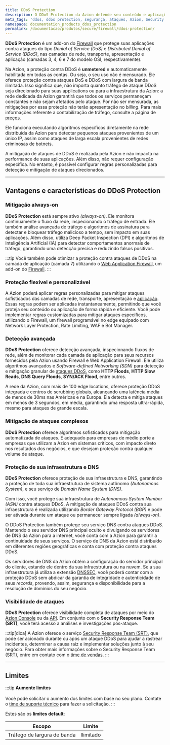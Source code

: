 ```yaml
---
title: DDoS Protection
description: O DDoS Protection da Azion defende seu conteúdo e aplicações contra ataques do tipo Distributed Denial of Service (DDoS).
meta_tags: 'ddos, ddos protection, segurança, ataques, Azion, Security Response Team, firewall'
namespace: documentation_products_ddos_protection
permalink: /documentacao/produtos/secure/firewall/ddos-protection/
---
```



**DDoS Protection** é um add-on do [Firewall](/pt-br/documentacao/produtos/secure/firewall/) que protege suas aplicações contra ataques do tipo *Denial of Service (DoS)* e *Distributed Denial of Service (DDoS)*, nas camadas de rede, transporte, apresentação e aplicação (camadas 3, 4, 6 e 7 do modelo OSI, respectivamente).

Na Azion, a proteção contra DDoS é **unmetered** e automaticamente habilitada em todas as contas. Ou seja, o seu uso não é mensurado. Ele oferece proteção contra ataques DoS e DDoS com largura de banda ilimitada. Isso significa que, não importa quanto tráfego de ataque DDoS seja direcionado para suas applications ou para a infraestrutura da Azion: a rede dedicada da Azion garantirá que todos os serviços permaneçam constantes e não sejam afetados pelo ataque. Por não ser mensurada, as mitigações por essa proteção não terão apresentação no *billing*. Para mais informações referente a contabilização de tráfego, consulte a página de [preços](/pt-br/precos/).

Ele funciona executando algoritmos específicos diretamente na rede distribuída da Azion para detectar pequenos ataques provenientes de um único IP, assim como ataques de larga escala provenientes de redes criminosas de botnets.

A mitigação de ataques de DDoS é realizada pela Azion e não impacta na performance de suas aplicações. Além disso, não requer configuração específica. No entanto, é possível configurar regras personalizadas para detecção e mitigação de ataques direcionados.

---

## Vantagens e características do DDoS Protection

### Mitigação always-on

**DDoS Protection** está sempre ativo *(always-on)*. Ele monitora continuamente o fluxo da rede, inspecionando o tráfego de entrada. Ele também análise avançada de tráfego e algoritmos de assinatura para detectar e bloquear tráfego malicioso a tempo, sem impacto em suas aplicações. Além disso, utiliza Deep Packet Inspection (DPI) e algoritmos de Inteligência Artificial (IA) para detectar comportamentos anormais de tráfego, garantindo uma detecção precisa e reduzindo falsos positivos.

:::tip
Você também pode otimizar a proteção contra ataques de DDoS na camada de aplicação (camada 7) utilizando o [Web Application Firewall](/pt-br/documentacao/produtos/secure/edge-firewall/web-application-firewall/), um add-on do [Firewall](/pt-br/documentacao/produtos/secure/firewall/).
:::

### Proteção flexível e personalizável

A Azion poderá aplicar regras personalizadas para mitigar ataques sofisticados das camadas de rede, transporte, apresentação e [aplicação](https://www.azion.com/pt-br/learning/ddos/ataque-a-camada-de-aplicacao/). Essas regras podem ser aplicadas instantaneamente, permitindo que você proteja seu conteúdo ou aplicação de forma rápida e eficiente. Você pode implementar regras customizadas para mitigar ataques específicos, utilizando o Firewall, um firewall programável no edge equipado com Network Layer Protection, Rate Limiting, WAF e Bot Manager.

### Detecção avançada

**DDoS Protection** oferece detecção avançada, inspecionando fluxos de rede, além de monitorar cada camada de aplicação para seus recursos fornecidos pela Azion usando Firewall e Web Application Firewall. Ele utiliza algoritmos avançados e *Software-defined Networking (SDN)* para detecção e mitigação granular de [ataques DDoS](https://www.azion.com/pt-br/learning/ddos/o-que-e-ataque-ddos/), como **HTTP Floods**, **HTTP Slow Reads**, **DNS Query Floods**, **SYN/ACK Flood**, entre outros.

A rede da Azion, com mais de 100 edge locations, oferece proteção DDoS integrada e centros de scrubbing globais, alcançando uma latência média de menos de 30ms nas Américas e na Europa. Ela detecta e mitiga ataques em menos de 3 segundos, em média, garantindo uma resposta ultra-rápida, mesmo para ataques de grande escala.

### Mitigação de ataques complexos

**DDoS Protection** oferece algoritmos sofisticados para mitigação automatizada de ataques. É adequado para empresas de médio porte a empresas que utilizam a Azion em sistemas críticos, com impacto direto nos resultados dos negócios, e que desejam proteção contra qualquer volume de ataque.

<LinkButton link="/pt-br/documentacao/produtos/secure/firewall/ddos-protection/ddos-mitigation/" label="Saiba mais sobre DDoS Migration" severity="secondary" target="_blank" />

### Proteção de sua infraestrutura e DNS

**DDoS Protection** oferece proteção de sua infraestrutura e DNS, garantindo a proteção de toda sua infraestrutura de sistema autônomo *(Autonomous System)*, e seu serviço de *Domain Name System (DNS)*.

Com isso, você protege sua infraestrutura de *Autonomous System Number (ASN)* contra ataques DDoS. A mitigação de ataques DDoS contra sua infraestrutura é realizada utilizando *Border Gateway Protocol (BGP)* e pode ser ativada durante um ataque ou permanecer sempre ligada *(always-on)*.

O DDoS Protection também protege seu serviço DNS contra ataques DDoS. Mantendo o seu servidor DNS principal oculto e divulgando os servidores de DNS da Azion para a internet, você conta com a Azion para garantir a continuidade de seus serviços. O serviço de DNS da Azion está distribuído em diferentes regiões geográficas e conta com proteção contra ataques DDoS.

Os servidores de DNS da Azion obtêm a configuração do servidor principal do cliente, estando ele dentro da sua infraestrutura ou na nuvem. Se a sua infraestrutura já utiliza a extensão [DNSSEC](/pt-br/documentacao/produtos/secure/edge-dns/compatibilidade-dnssec/), você poderá contar com a proteção DDoS sem abdicar da garantia de integridade e autenticidade de seus *records*, provendo, assim, segurança e disponibilidade para a resolução de domínios do seu negócio.

### Visibilidade de ataques

**DDoS Protection** oferece visibilidade completa de ataques por meio do [Azion Console](https://console.azion.com) ou da [API](https://api.azion.com). Em conjunto com o **Security Response Team (SRT)**, você terá acesso a análises e investigações pós-ataque.

:::tip[dica]
A Azion oferece o serviço [Security Response Team (SRT)](/pt-br/documentacao/servicos/security-response-team/), que pode ser acionado durante ou após um ataque DDoS para ajudar a rastrear incidentes, determinar a causa raiz e implementar soluções junto à seu negócio. Para obter mais informações sobre o Security Response Team (SRT), entre em contato com o [time de vendas](https://www.azion.com/pt-br/contate-vendas/).
:::

---

## Limites

:::tip
**Aumente limites** <br></br>
Você pode solicitar o aumento dos limites com base no seu plano. Contate o [time de suporte técnico](/pt-br/documentacao/servicos/suporte/) para fazer a solicitação.
:::

Estes são os **limites default**:

| Escopo | Limite |
| ------ | ------ |
| Tráfego de largura de banda | Ilimitado |